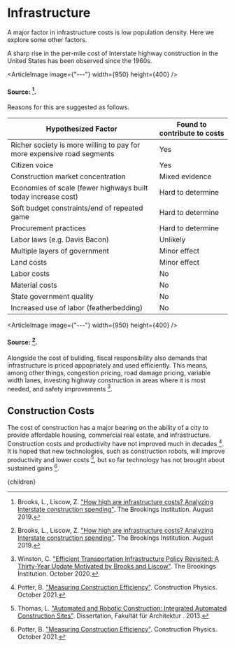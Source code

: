 


# Infrastructure

A major factor in infrastructure costs is low population density. Here we explore some other factors.

A sharp rise in the per-mile cost of Interstate highway construction in the United States has been observed since the 1960s.

<ArticleImage image={"---"} width={950} height={400} />
#### Source: [^1].

Reasons for this are suggested as follows.

<div className="table-wrapper">

| Hypothesized Factor | 	Found to contribute to costs |
|---|---|
| Richer society is more willing to pay for more expensive road segments | Yes |
| Citizen voice | Yes |
| Construction market concentration | Mixed evidence |
| Economies of scale (fewer highways built today increase cost) | Hard to determine |
| Soft budget constraints/end of repeated game | Hard to determine |
| Procurement practices | Hard to determine |
| Labor laws (e.g. Davis Bacon) | Unlikely  |
| Multiple layers of government | Minor effect |
| Land costs | Minor effect |
| Labor costs | No |
| Material costs | No |
| State government quality | No |
| Increased use of labor (featherbedding) | No |

</div>

<ArticleImage image={"---"} width={950} height={400} />
#### Source: [^1].

Alongside the cost of buliding, fiscal responsibility also demands that infrastructure is priced appopriately and used efficiently. This means, among other things, congestion pricing, road damage pricing, variable width lanes, investing highway construction in areas where it is most needed, and safety improvements [^4].

## Construction Costs
The cost of construction has a major bearing on the ability of a city to provide affordable housing, commercial real estate, and infrastructure. Construction costs and productivity have not improved much in decades [^2]. It is hoped that new technologies, such as construction robots, will improve productivity and lower costs [^3], but so far technology has not brought about sustained gains [^2].

[^1]: Brooks, L., Liscow, Z. ["How high are infrastructure costs? Analyzing Interstate construction spending"](https://www.brookings.edu/research/how-high-are-infrastructure-costs/). The Brookings Institution. August 2019.

[^2]: Potter, B. ["Measuring Construction Efficiency"](https://constructionphysics.substack.com/p/measuring-construction-efficiency). Construction Physics. October 2021.

[^3]: Thomas, L. ["Automated and Robotic Construction: Integrated Automated Construction Sites"](https://mediatum.ub.tum.de/1131018). Dissertation, Fakultät für Architektur . 2013.

[^4]: Winston, C. ["Efficient Transportation Infrastructure Policy Revisited: A Thirty-Year Update Motivated by Brooks and Liscow"](https://www.nber.org/system/files/chapters/c14357/c14357.pdf). The Brookings Institution. October 2020.

  <Article 
    focusAreaUrl={focusAreaUrl} 
    hierarchy={hierarchy} 
    site={site}
  >
    {children}
  </Article>